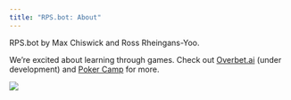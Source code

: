 ```yaml
---
title: "RPS.bot: About"
---
```

RPS.bot by Max Chiswick and Ross Rheingans-Yoo. 

We're excited about learning through games. Check out [Overbet.ai](https://overbet.ai) (under development) and [Poker Camp](https://poker.camp) for more.

![](history.jpeg)